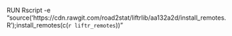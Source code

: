 RUN Rscript -e "source('https://cdn.rawgit.com/road2stat/liftrlib/aa132a2d/install_remotes.R');install_remotes(c(`r liftr_remotes`))"
